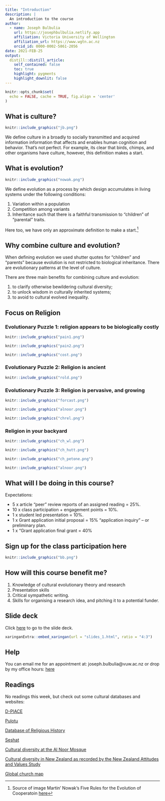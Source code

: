 ```yaml
---
title: "Introduction"
description: |
  An introduction to the course
author:
  - name: Joseph Bulbulia
    url: https://josephbulbulia.netlify.app
    affiliation: Victoria University of Wellington
    affiliation_url: https://www.wgtn.ac.nz
    orcid_id: 0000-0002-5861-2056
date: 2021-FEB-25
output:
  distill::distill_article:
    self_contained: false
    toc: true
    highlight: pygments
    highlight_downlit: false
---
```




```r
knitr::opts_chunk$set(
  echo = FALSE, cache = TRUE, fig.align = 'center'
)
```

## What is culture?


```r
knitr::include_graphics("jb.png")
```

We define culture in a broadly to socially transmitted and acquired information information that affects and enables human cognition and behavior. That's not perfect. For example, its clear that birds, chimps, and other organisms have culture, however, this definition makes a start. 

## What is evolution? 


```r
knitr::include_graphics("nowak.png")
```
We define evolution as a process by which design accumulates in living systems under the following conditions: 

  1. Variation within a population
  2. Competition among variants 
  3. Inheritance such that there is a faithful transmission to "children" of "parental" traits.
  
Here too, we have only an approximate definition to make a start.^[Source of image Martin' Nowak's Five Rules for the Evolution of Cooperatoin [here](https://www.researchgate.net/figure/Without-any-mechanism-for-the-evolution-of-cooperation-natural-selection-favors_fig2_6641993)] 


## Why combine culture and evolution? 

When defining evolution we used shutter quotes for "children" and "parents" because evolution is not restricted to biological inheritance. There are evolutionary patterns at the level of culture. 

There are three main benefits for combining culture and evolution:

  1. to clarify otherwise bewildering cultural diversity;
  2. to unlock wisdom in culturally inherited systems;
  3. to avoid to cultural evolved inequality.   
  
## Focus on Religion

### Evolutionary Puzzle 1: religion appears to be biologically costly


```r
knitr::include_graphics("pain1.png")
```

  
```r
knitr::include_graphics("pain2.png")
```
  
<aside>
  ```r
knitr::include_graphics("cost.png")
```
</aside>

### Evolutionary Puzzle 2: Religion is ancient


  ```r
knitr::include_graphics("rold.png")
```



### Evolutionary Puzzle 3: Religion is pervasive, and growing 


```r
knitr::include_graphics("forcast.png")
```



```r
knitr::include_graphics("alnoor.png")
```


```r
knitr::include_graphics("chrel.png")
```

### Religion in your backyard


```r
knitr::include_graphics("ch_wl.png")
```


```r
knitr::include_graphics("ch_hutt.png")
```


```r
knitr::include_graphics("ch_petone.png")
```



```r
knitr::include_graphics("alnoor.png")
```


## What will I be doing in this course? 

Expectations:

  - 5 x article “peer” review reports of an assigned reading = 25%.
  - 10 x class participation + engagement points = 10%.
  - 1 x student led presentation = 10%.
  - 1 x Grant application initial proposal = 15% “application inquiry” – or preliminary plan.
  - 1 x "Grant application final grant = 40%
  
  
## Sign up for the class participation here

```r
knitr::include_graphics("bb.png")
```

  
## How will this course benefit me? 

  1. Knowledge of cultural evolutionary theory and research
  2. Presentation skills
  2. Critical sympathetic writing.
  3. Skills for organising a research idea, and pitching it to a potential funder.


## Slide deck

Click [here](slides_1.html) to go to the slide deck.

```r
xaringanExtra::embed_xaringan(url = "slides_1.html", ratio = "4:3")
```

## Help

You can email me for an appointment at: joseph.bulbulia@vuw.ac.nz or drop by my office hours: [here](https://josephbulbulia.netlify.app/)

## Readings

No readings this week, but check out some cultural databases and websites:

[D-PlACE](https://d-place.org/)

[Pulotu](https://pulotu.shh.mpg.de/)

[Database of Religious History](https://religiondatabase.org/landing/)

[Seshat](http://seshatdatabank.info/)

[Cultural diversity at the Al Noor Mosque](https://uoa-eresearch.github.io/religion/al_noor_mosque/)

[Cultural diversity in New Zealand as recorded by the New Zealand Attitudes and Values Study](https://uoa-eresearch.github.io/nzavs/)

[Global church map](https://uoa-eresearch.github.io/religion/churches.html)
